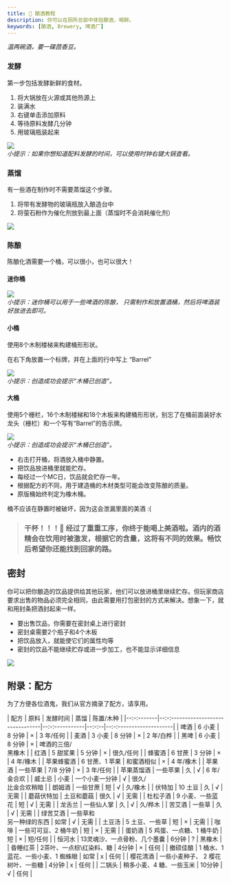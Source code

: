 ```yaml
---
title: 🍺 酿酒教程
description: 你可以在厕所总部中体验酿酒，喝醉。
keywords: [酿酒, Brewery, 啤酒厂]
---
```


*温两碗酒，要一碟茴香豆。*

### 发酵

第一步包括发酵新鲜的食材。

1. 将大锅放在火源或其他热源上
2. 装满水
3. 右键单击添加原料
4. 等待原料发酵几分钟
5. 用玻璃瓶装起来

![](/img/brewery/1.png)  
*小提示：如果你想知道配料发酵的时间，可以使用时钟右键大锅查看。*

### 蒸馏

有一些酒在制作时不需要蒸馏这个步骤。

1. 将带有发酵物的玻璃瓶放入酿造台中
2. 将萤石粉作为催化剂放到最上面（蒸馏时不会消耗催化剂）

![](/img/brewery/2.png)

### 陈酿

陈酿化酒需要一个桶，可以很小，也可以很大！

#### 迷你桶

![](/img/brewery/mini.png)  
*小提示：迷你桶可以用于一些啤酒的陈酿， 只需制作和放置酒桶，然后将啤酒装好放进去即可。*

#### 小桶

使用8个木制楼梯来构建桶形形状。

在右下角放置一个标牌，并在上面的行中写上 “Barrel”

![](/img/brewery/3.png)  
*小提示：创造成功会提示“木桶已创造”。*

#### 大桶

使用5个栅栏，16个木制楼梯和18个木板来构建桶形形状，别忘了在桶前面装好水龙头（栅栏）和一个写有“Barrel”的告示牌。

![](/img/brewery/4.png)  
*小提示：创造成功会提示“木桶已创造”。*

- 右击打开桶，将酒放入桶中静置。  
- 把饮品放进桶里就能贮存。
- 每经过一个MC日，饮品就会贮存一年。
- 根据配方的不同，用于建造桶的木材类型可能会改变陈酿的质量。
- 原版桶始终判定为橡木桶。

桶不应该在静置时被破坏，因为这会泄漏里面的美酒 :(

> ### 干杯！！！:beers: 经过了重重工序，你终于能喝上美酒啦。酒内的酒精会在饮用时被激发，根据它的含量，这将有不同的效果。畅饮后希望你还能找到回家的路。

## 密封

你可以把你酿造的饮品提供给其他玩家，他们可以放进桶里继续贮存。但玩家商店要求出售的物品必须完全相同，由此需要用打包密封的方式来解决。想象一下，就和用封条把酒封起来一样。

- 要出售饮品，你需要在密封桌上进行密封
- 密封桌需要2个瓶子和4个木板
- 把饮品放入，就能使它们的属性均等
- 密封的饮品不能继续贮存或进一步加工，也不能显示详细信息

![](/img/brewery/Sealing_Tble.png)

## 附录：配方

为了方便各位酒鬼，我们从官方摘录了配方，请享用。

| 配方       | 原料                               | 发酵时间       | 蒸馏  | 陈置/木种               |
|--:-:-------|--:-:-------------------------------|--:-:-----------|--:-:--|--:-:--------------------|
| 啤酒       | 6 小麦                             | 8 分钟         | ×     | 3 年/任何               |
| 麦酒       | 3 小麦                             | 8 分钟         | ×     | 2 年/白桦               |
| 黑啤       | 6 小麦                             | 8 分钟         | ×     | 啤酒的三倍/<br />黑橡木 |
| 红酒       | 5 甜浆果                           | 5 分钟         | ×     | 很久/任何               |
| 蜂蜜酒     | 6 甘蔗                             | 3 分钟         | ×     | 4 年/橡木               |
| 苹果蜂蜜酒 | 6 甘蔗、1 苹果                     | 和蜜酒相似     | ×     | 4 年/橡木               |
| 苹果酒     | 一些苹果                           | 7/8 分钟       | ×     | 3 年/任何               |
| 苹果蒸馏酒 | 一些苹果                           | 久             | √    | 6 年/金合欢             |
| 威士忌     | 小麦                               | 一个小麦一分钟 | √    | 很久/<br />比金合欢稍暗 |
| 朗姆酒     | 一些甘蔗                           | 短             | √    | 久/橡木                 |
| 伏特加     | 10 土豆                            | 久             | √    | 无需                    |
| 蘑菇伏特加 | 土豆和蘑菇                         | 很久           | √    | 无需                    |
| 杜松子酒   | 9 小麦、一些蓝花                   | 短             | √    | 无需                    |
| 龙舌兰     | 一些仙人掌                         | 久             | √    | 久/桦木                 |
| 苦艾酒     | 一些草                             | 久             | √    | 无需                    |
| 绿苦艾酒   | 一些草和<br />另一种绿的东西       | 如常           | √    | 无需                    |
| 土豆汤     | 5 土豆、一些草                     | 短             | ×     | 无需                    |
| 咖啡       | 一些可可豆、2 桶牛奶               | 短             | ×     | 无需                    |
| 蛋奶酒     | 5 鸡蛋、一点糖、1 桶牛奶           | 短             | ×     | 短/任何                 |
| 恒河水     | 13灵魂沙、一点骨粉、几个墨囊       | 6分钟          | ?     | 黑橡木                  |
| 昏睡红茶   | 2茶叶、一点棕\红染料、糖           | 4分钟          | ×     | 任何                    |
| 撤硕佳酿   | 1 桶水、1 蓝花、一些小麦、1 蜘蛛眼 | 如常           | x     | 任何                    |
| 樱花清酒   | 一些小麦种子、 2 樱花树叶、一些糖  | 4分钟          | x     | 任何                    |
| 二锅头     | 稍多小麦、4 糖、一些玉米           | 10分钟         | √    | 任何                    |
